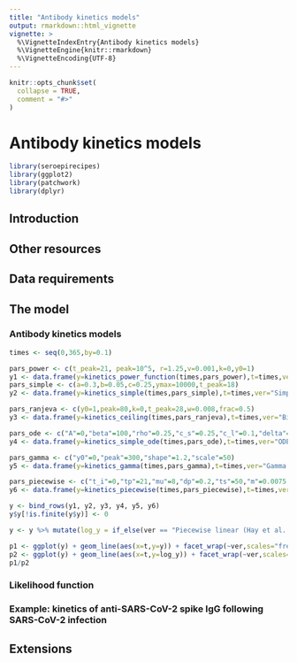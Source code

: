 ```yaml
---
title: "Antibody kinetics models"
output: rmarkdown::html_vignette
vignette: >
  %\VignetteIndexEntry{Antibody kinetics models}
  %\VignetteEngine{knitr::rmarkdown}
  %\VignetteEncoding{UTF-8}
---
```


```r
knitr::opts_chunk$set(
  collapse = TRUE,
  comment = "#>"
)
```

# Antibody kinetics models
```r
library(seroepirecipes)
library(ggplot2)
library(patchwork)
library(dplyr)
```

##  Introduction

## Other resources

## Data requirements

## The model

### Antibody kinetics models

```r

times <- seq(0,365,by=0.1)

pars_power <- c(t_peak=21, peak=10^5, r=1.25,v=0.001,k=0,y0=1)
y1 <- data.frame(y=kinetics_power_function(times,pars_power),t=times,ver="Power function (Teunis et al. 2016)")
pars_simple <- c(a=0.3,b=0.05,c=0.25,ymax=10000,t_peak=18)
y2 <- data.frame(y=kinetics_simple(times,pars_simple),t=times,ver="Simple model (Singanayagam et al. 2021)")

pars_ranjeva <- c(y0=1,peak=80,k=0,t_peak=28,w=0.008,frac=0.5)
y3 <- data.frame(y=kinetics_ceiling(times,pars_ranjeva),t=times,ver="Biphasic model (Ranjeva et al. 2019)")

pars_ode <- c("A"=0,"beta"=100,"rho"=0.25,"c_s"=0.25,"c_l"=0.1,"delta"=0,"r"=0.001)
y4 <- data.frame(y=kinetics_simple_ode(times,pars_ode),t=times,ver="ODE model (Pelleau et al. 2021)")

pars_gamma <- c("y0"=0,"peak"=300,"shape"=1.2,"scale"=50)
y5 <- data.frame(y=kinetics_gamma(times,pars_gamma),t=times,ver="Gamma function (Zhao et al. 2018)")

pars_piecewise <- c("t_i"=0,"tp"=21,"mu"=8,"dp"=0.2,"ts"=50,"m"=0.0075,"lower_bound"=0, "y0"=0)
y6 <- data.frame(y=kinetics_piecewise(times,pars_piecewise),t=times,ver="Piecewise linear (Hay et al. 2019)")

y <- bind_rows(y1, y2, y3, y4, y5, y6)
y$y[!is.finite(y$y)] <- 0

y <- y %>% mutate(log_y = if_else(ver == "Piecewise linear (Hay et al. 2019)", y, log(y)), y = if_else(ver=="Piecewise linear (Hay et al. 2019)", exp(y), y))

p1 <- ggplot(y) + geom_line(aes(x=t,y=y)) + facet_wrap(~ver,scales="free") + ylab("Antibody level")
p2 <- ggplot(y) + geom_line(aes(x=t,y=log_y)) + facet_wrap(~ver,scales="free") + ylab("Log antibody level")
p1/p2
```

### Likelihood function

### Example: kinetics of anti-SARS-CoV-2 spike IgG following SARS-CoV-2 infection

## Extensions


